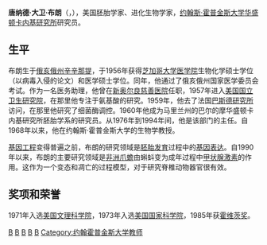 '''唐纳德·大卫·布朗'''（{{lang-en|Donald David Brown}}，{{bd|1931年|12月30日||}}），美国胚胎学家、进化生物学家，[[约翰斯·霍普金斯大学|约翰斯·霍普金斯大学]][[华盛顿卡内基研究所|华盛顿卡内基研究所]]研究员。

== 生平 ==
布朗生于[[俄亥俄州|俄亥俄州]][[辛辛那提|辛辛那提]]，于1956年获得[[芝加哥大学医学院|芝加哥大学医学院]]生物化学硕士学位（以病毒入侵的论文）和医学硕士学位。同年，他通过了俄亥俄州国家医学委员会考试。作为一名医务助理，他曾在[[新奥尔良慈善医院|新奥尔良慈善医院]]任职，1957年进入[[美国国立卫生研究院|美国国立卫生研究院]]，在那里他专注于氨基酸的研究。1959年，他去了法国[[巴斯德研究所|巴斯德研究所]]访问，在那里他研究了细菌酶调控。1960年他成为马里兰州的巴尔的摩华盛顿卡内基研究所胚胎学系的研究员。从1976年到1994年间，他是该部门的主任。自1968年以来，他在约翰斯·霍普金斯大学的生物学教授。

[[基因工程|基因工程]]变得普遍之前，布朗的研究领域是[[胚胎发育|胚胎发育]]过程中的[[基因表达|基因表达]]。自1990年以来，布朗的主要研究领域是[[非洲爪蟾|非洲爪蟾]]由蝌蚪变为成年过程中[[甲状腺激素|甲状腺激素]]的作用。这作为一个变态和凋亡的过程模型，对于研究脊椎动物器官很有效。

== 奖项和荣誉 ==
1971年入选[[美国文理科学院|美国文理科学院]]，1973年入选[[美国国家科学院|美国国家科学院]]，1985年获[[霍维茨奖|霍维茨奖]]。

{{路易莎·格罗斯·霍维茨奖获得者}}

[[Category:美国生物学家|B]]
[[Category:美国文理科学院院士|B]]
[[Category:美国国家科学院院士|B]]
[[Category:霍维茨奖获得者|B]]
[[Category:芝加哥大學校友|B]]
[[Category:约翰霍普金斯大学教师|Category:约翰霍普金斯大学教师]]